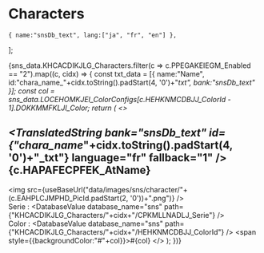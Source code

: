 
# Characters


    { name:"snsDb_text", lang:["ja", "fr", "en"] },
  ];


<LanguageContext files={languagesFiles}>

{sns_data.KHCACDIKJLG_Characters.filter(c => c.PPEGAKEIEGM_Enabled == "2").map((c, cidx) => {
    const txt_data = [{
        name:"Name",
        id:"chara_name_"+cidx.toString().padStart(4, '0')+"_txt",
        bank:"snsDb_text"
    }];
    const col = sns_data.LOCEHOMKJEI_ColorConfigs[c.HEHKNMCDBJJ_ColorId - 1].DOKKMMFKLJI_Color;
    return (
        <><h2><TranslatedString bank="snsDb_text" id={"chara_name_"+cidx.toString().padStart(4, '0')+"_txt"} language="fr" fallback="1" />{c.HAPAFECPFEK_AtName}</h2>
        <img src={useBaseUrl("data/images/sns/character/"+(c.EAHPLCJMPHD_PicId.padStart(2, '0'))+".png")} /><br />
        <LanguageTabs><TranslatedTextTable datas={txt_data} /></LanguageTabs>
        Serie : <DatabaseValue database_name="sns" path={"KHCACDIKJLG_Characters/"+cidx+"/CPKMLLNADLJ_Serie"} /><br />
        Color : <DatabaseValue database_name="sns" path={"KHCACDIKJLG_Characters/"+cidx+"/HEHKNMCDBJJ_ColorId"} /> <span style={{backgroundColor:"#"+col}}>#{col}</span>
        </>
    );
})}

</LanguageContext>
